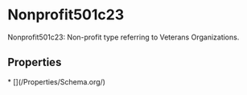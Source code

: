 # Nonprofit501c23

Nonprofit501c23: Non-profit type referring to Veterans Organizations.

## Properties

<Grid>
* [](/Properties/Schema.org/)

</Grid>


